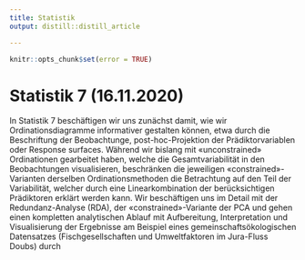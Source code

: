 ```yaml
---
title: Statistik
output: distill::distill_article

---
```


```r
knitr::opts_chunk$set(error = TRUE)
```
# Statistik 7 (16.11.2020)

In Statistik 7 beschäftigen wir uns zunächst damit, wie wir Ordinationsdiagramme informativer gestalten können, etwa durch die Beschriftung der Beobachtunge, post-hoc-Projektion der Prädiktorvariablen oder Response surfaces. Während wir bislang mit «unconstrained» Ordinationen gearbeitet haben, welche die Gesamtvariabilität in den Beobachtungen visualisieren, beschränken die jeweiligen «constrained»-Varianten derselben Ordinationsmethoden die Betrachtung auf den Teil der Variabilität, welcher durch eine Linearkombination der berücksichtigen Prädiktoren erklärt werden kann. Wir beschäftigen uns im Detail mit der Redundanz-Analyse (RDA), der «constrained»-Variante der PCA und gehen einen kompletten analytischen Ablauf mit Aufbereitung, Interpretation und Visualisierung der Ergebnisse am Beispiel eines gemeinschaftsökologischen Datensatzes (Fischgesellschaften und Umweltfaktoren im Jura-Fluss Doubs) durch

